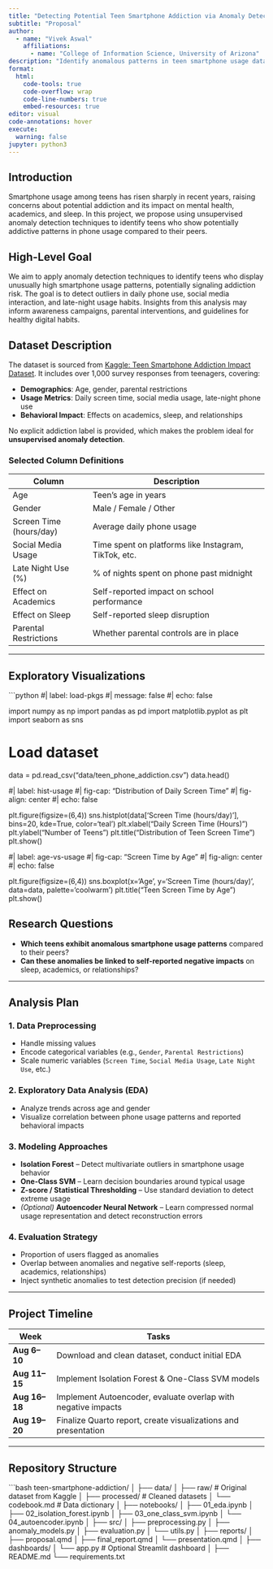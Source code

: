```yaml
---
title: "Detecting Potential Teen Smartphone Addiction via Anomaly Detection"
subtitle: "Proposal"
author: 
  - name: "Vivek Aswal"
    affiliations:
      - name: "College of Information Science, University of Arizona"
description: "Identify anomalous patterns in teen smartphone usage data to detect potential smartphone addiction and associated behavioral impacts."
format:
  html:
    code-tools: true
    code-overflow: wrap
    code-line-numbers: true
    embed-resources: true
editor: visual
code-annotations: hover
execute:
  warning: false
jupyter: python3
---
```


## Introduction

Smartphone usage among teens has risen sharply in recent years, raising concerns about potential addiction and its impact on mental health, academics, and sleep. In this project, we propose using unsupervised anomaly detection techniques to identify teens who show potentially addictive patterns in phone usage compared to their peers.

## High-Level Goal

We aim to apply anomaly detection techniques to identify teens who display unusually high smartphone usage patterns, potentially signaling addiction risk. The goal is to detect outliers in daily phone use, social media interaction, and late-night usage habits. Insights from this analysis may inform awareness campaigns, parental interventions, and guidelines for healthy digital habits.

## Dataset Description

The dataset is sourced from [Kaggle: Teen Smartphone Addiction Impact Dataset](https://www.kaggle.com/datasets/sumedh1507/teen-phone-addiction). It includes over 1,000 survey responses from teenagers, covering:

- **Demographics**: Age, gender, parental restrictions  
- **Usage Metrics**: Daily screen time, social media usage, late-night phone use  
- **Behavioral Impact**: Effects on academics, sleep, and relationships  

No explicit addiction label is provided, which makes the problem ideal for **unsupervised anomaly detection**.

### Selected Column Definitions

| Column                   | Description                                             |
|--------------------------|---------------------------------------------------------|
| Age                     | Teen's age in years                                     |
| Gender                  | Male / Female / Other                                   |
| Screen Time (hours/day) | Average daily phone usage                               |
| Social Media Usage      | Time spent on platforms like Instagram, TikTok, etc.    |
| Late Night Use (%)      | % of nights spent on phone past midnight               |
| Effect on Academics     | Self-reported impact on school performance              |
| Effect on Sleep         | Self-reported sleep disruption                          |
| Parental Restrictions   | Whether parental controls are in place                  |

---

## Exploratory Visualizations

```python
#| label: load-pkgs
#| message: false
#| echo: false

import numpy as np
import pandas as pd
import matplotlib.pyplot as plt
import seaborn as sns

# Load dataset
data = pd.read_csv("data/teen_phone_addiction.csv")
data.head()


#| label: hist-usage
#| fig-cap: "Distribution of Daily Screen Time"
#| fig-align: center
#| echo: false

plt.figure(figsize=(6,4))
sns.histplot(data['Screen Time (hours/day)'], bins=20, kde=True, color='teal')
plt.xlabel("Daily Screen Time (Hours)")
plt.ylabel("Number of Teens")
plt.title("Distribution of Teen Screen Time")
plt.show()

#| label: age-vs-usage
#| fig-cap: "Screen Time by Age"
#| fig-align: center
#| echo: false

plt.figure(figsize=(6,4))
sns.boxplot(x='Age', y='Screen Time (hours/day)', data=data, palette='coolwarm')
plt.title("Teen Screen Time by Age")
plt.show()

## Research Questions

- **Which teens exhibit anomalous smartphone usage patterns** compared to their peers?
- **Can these anomalies be linked to self-reported negative impacts** on sleep, academics, or relationships?

---

## Analysis Plan

### 1. Data Preprocessing
- Handle missing values
- Encode categorical variables (e.g., `Gender`, `Parental Restrictions`)
- Scale numeric variables (`Screen Time`, `Social Media Usage`, `Late Night Use`, etc.)

### 2. Exploratory Data Analysis (EDA)
- Analyze trends across age and gender
- Visualize correlation between phone usage patterns and reported behavioral impacts

### 3. Modeling Approaches
- **Isolation Forest** – Detect multivariate outliers in smartphone usage behavior
- **One-Class SVM** – Learn decision boundaries around typical usage
- **Z-score / Statistical Thresholding** – Use standard deviation to detect extreme usage
- *(Optional)* **Autoencoder Neural Network** – Learn compressed normal usage representation and detect reconstruction errors

### 4. Evaluation Strategy
- Proportion of users flagged as anomalies
- Overlap between anomalies and negative self-reports (sleep, academics, relationships)
- Inject synthetic anomalies to test detection precision (if needed)

---

## Project Timeline

| Week         | Tasks                                                             |
|--------------|-------------------------------------------------------------------|
| **Aug 6–10** | Download and clean dataset, conduct initial EDA                  |
| **Aug 11–15**| Implement Isolation Forest & One-Class SVM models                |
| **Aug 16–18**| Implement Autoencoder, evaluate overlap with negative impacts    |
| **Aug 19–20**| Finalize Quarto report, create visualizations and presentation   |

---

## Repository Structure

```bash
teen-smartphone-addiction/
│
├── data/
│   ├── raw/                # Original dataset from Kaggle
│   ├── processed/          # Cleaned datasets
│   └── codebook.md         # Data dictionary
│
├── notebooks/
│   ├── 01_eda.ipynb
│   ├── 02_isolation_forest.ipynb
│   ├── 03_one_class_svm.ipynb
│   └── 04_autoencoder.ipynb
│
├── src/
│   ├── preprocessing.py
│   ├── anomaly_models.py
│   ├── evaluation.py
│   └── utils.py
│
├── reports/
│   ├── proposal.qmd
│   ├── final_report.qmd
│   └── presentation.qmd
│
├── dashboards/
│   └── app.py              # Optional Streamlit dashboard
│
├── README.md
└── requirements.txt
